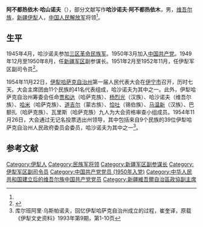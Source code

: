 '''阿不都热依木·哈山诺夫'''（{{bd|1898年||1973年|}}），部分文献写作'''哈沙诺夫·阿不都热依木'''，男，[[维吾尔族|维吾尔族]]，[[新疆|新疆]][[伊犁|伊犁]]人，[[中国人民解放军|中国人民解放军]]将领<ref name=minglu/>。

== 生平 ==
1945年4月，哈沙诺夫参加[[三区革命|三区革命]][[民族军|民族军]]。1950年3月加入[[中国共产党|中国共产党]]。1949年12月至1950年8月，任[[新疆军区|新疆军区]]副参谋长。1951年2月至1952年11月，任伊犁军区副司令员<ref name=minglu> {{Cite book | author =  | title = 新疆通志（第二十八卷）军事志 | location =  乌鲁木齐| publisher = 新疆人民出版社 | date = 1997年 | pages =  | ISBN =  9787228030842| accessdate =  | url =  | language =  | quote = 新疆（乌鲁木齐）军区军职以上干部名录表（1949.10～1985）}} </ref>。

1954年11月22日，[[伊犁哈萨克自治州|伊犁哈萨克自治州]]第一届人民代表大会在[[伊宁市|伊宁市]]召开，历时七天。大会主席团由11个民族的41名代表组成，哈沙诺夫为其中之一。此外，伊犁哈萨克自治州筹委会任命[[贾和达·巴巴里可夫|贾和达]]（哈萨克族）、[[杨烈光|杨烈光]]（汉族）、哈沙诺夫（维吾尔族）、[[哈米·阿斯力汗|哈米]]（哈萨克族）、[[道吉尔|道吉尔]]（蒙古族）、[[恰吐|恰吐]]（锡伯族）、[[马温新|马温新]]（汉族）、巴额扎（哈萨克族）、瓦里斯（哈萨克族）九人为大会资格审查小组成员。1954年11月26日，大会通过无记名投票选出州领导，其中包括来自9个民族的39位伊犁哈萨克自治州人民政府委员会委员，哈沙诺夫为其中之一<ref>库尔班阿里·乌斯帕诺夫，回忆伊犁哈萨克自治州成立的过程，崔奎译，原载《伊犁文史资料》1993年第9期，第1-10页</ref>。

== 参考文献 ==
{{Reflist|2}}

{{Authority control}}
{{DEFAULTSORT:}}
[[Category:伊犁人|Category:伊犁人]]
[[Category:民族军将领|Category:民族军将领]]
[[Category:新疆军区副参谋长|Category:新疆军区副参谋长]]
[[Category:伊犁军区副司令员|Category:伊犁军区副司令员]]
[[Category:中国共产党党员_(1950年入党)|Category:中国共产党党员 (1950年入党)]]
[[Category:中华人民共和国建立后的维吾尔族中国共产党党员|Category:中华人民共和国建立后的维吾尔族中国共产党党员]]
[[Category:新疆維吾爾自治區政協副主席|Category:新疆維吾爾自治區政協副主席]]